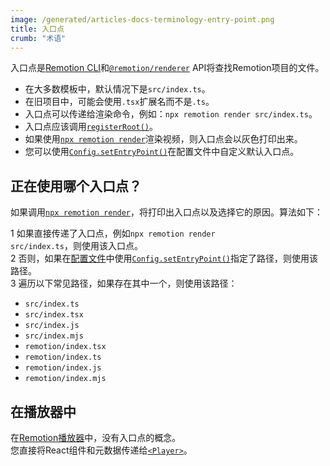 ```yaml
---
image: /generated/articles-docs-terminology-entry-point.png
title: 入口点
crumb: "术语"
---
```


入口点是[Remotion CLI](/docs/cli)和[`@remotion/renderer`](/docs/renderer) API将查找Remotion项目的文件。

- 在大多数模板中，默认情况下是`src/index.ts`。
- 在旧项目中，可能会使用`.tsx`扩展名而不是`.ts`。
- 入口点可以传递给渲染命令，例如：`npx remotion render src/index.ts`。
- 入口点应该调用[`registerRoot()`](/docs/register-root)。
- 如果使用[`npx remotion render`](/docs/cli/render)渲染视频，则入口点会以灰色打印出来。
- 您可以使用[`Config.setEntryPoint()`](/docs/config#setentrypoint)在配置文件中自定义默认入口点。

## 正在使用哪个入口点？

如果调用[`npx remotion render`](/docs/cli/render)，将打印出入口点以及选择它的原因。算法如下：

<Step>1</Step> 如果直接传递了入口点，例如<code>npx remotion render src/index.ts</code>，则使用该入口点。<br/>
<Step>2</Step> 否则，如果在<a href="/docs/config">配置文件</a>中使用<a href="/docs/config#setentrypoint"><code>Config.setEntryPoint()</code></a>指定了路径，则使用该路径。<br/>
<Step>3</Step> 遍历以下常见路径，如果存在其中一个，则使用该路径：

<ul>
<li><code>src/index.ts</code></li>
<li><code>src/index.tsx</code></li>
<li><code>src/index.js</code></li>
<li><code>src/index.mjs</code></li>
<li><code>remotion/index.tsx</code></li>
<li><code>remotion/index.ts</code></li>
<li><code>remotion/index.js</code></li>
<li><code>remotion/index.mjs</code></li>
</ul>

## 在播放器中

在[Remotion播放器](/docs/terminology/player)中，没有入口点的概念。  
您直接将React组件和元数据传递给[`<Player>`](/docs/player/player)。 


